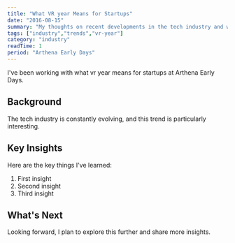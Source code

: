 ```yaml
---
title: "What VR year Means for Startups"
date: "2016-08-15"
summary: "My thoughts on recent developments in the tech industry and what they mean for developers."
tags: ["industry","trends","vr-year"]
category: "industry"
readTime: 1
period: "Arthena Early Days"
---
```


I've been working with what vr year means for startups at Arthena Early Days.

## Background

The tech industry is constantly evolving, and this trend is particularly interesting.

## Key Insights

Here are the key things I've learned:

1. First insight
2. Second insight
3. Third insight

## What's Next

Looking forward, I plan to explore this further and share more insights.

